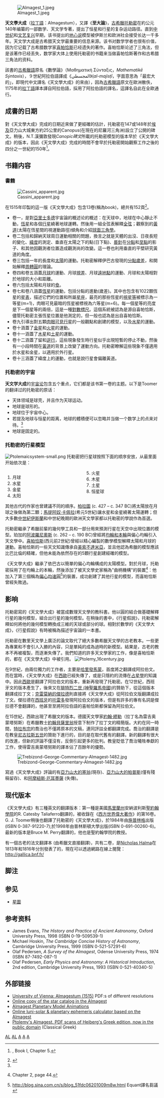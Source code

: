 [[File:Almagest_1.jpeg|thumb]]

'''天文學大成'''（[[拉丁語|拉丁語]]：Almagestum），又譯《'''至大論'''》，[[古希臘|古希臘]][[托勒密|托勒密]]在約公元140年编纂的一部数学、天文学专著，提出了恒星和行星的复杂运动路径。直到[[中世纪|中世纪]]和[[文艺复兴|文艺复兴]]早期，该书提出的[[地心说|地心说]]模型被伊斯兰和欧洲社会接受长达一千多年。天文学大成是古希腊天文学最重要的信息来源。该书对数学学者也很有价值，因为它记载了古希腊数学家[[喜帕恰斯|喜帕恰斯]]已经遗失的著作。喜帕恰斯论述了三角法，但是该著作已经丢失，数学家大体上使用托勒密的书籍来当做喜帕恰斯著作和古希腊三角法的资料。

該書的[[古希臘語|古希臘語]]原名《數學論》（Μαθηματικἠ Σύνταξις，''Mathematikē Sýntaxis''），９世紀阿拉伯語譯成《المجسطي》(''al-majisṭī''，字面意思為「最宏大的」，即現代中文譯名《天文學大成》的來由），因為[[古希臘語|古希臘語]]原文在歐洲散佚，1175年的[[拉丁語|拉丁語]]譯本譯自阿拉伯語，採用了阿拉伯語的譯名，這譯名自此在全歐通行。

== 成書的日期 ==
對《天文學大成》完成的日期近來做了更經確的估計，托勒密在147或148年於[[埃及|埃及]]亞力山大城東方約25公里的Canopus(在現在的尼羅河三角洲)設立了公開的碑文。稍後，N.T.漢彌敦發現''Canopic碑文''所載的托勒密模型的版本早於《天文學大成》的版本，因此《天文學大成》完成的時間不會早於托勒密開始觀察工作之後的四分之一世紀的150年<ref name="#1">{{cite book | author = Ptolemy |title = Almagest| year = 1952 | url = https://archive.org/details/almagest00ptol }}, Book I, Chapter 5.</ref>。

== 书籍内容 ==

=== 書籍 ===
[[File:Cassini_apparent.jpg|thumb]]

在1515年印製的這一版《天文學大成》包含13卷(稱為book)，總共有152頁<ref>{{Cite web |url=http://www.univie.ac.at/hwastro/rare/1515_ptolemae.htm |title=存档副本 |access-date=2010-03-30 |archive-url=https://web.archive.org/web/20130828143922/http://www.univie.ac.at/hwastro/rare/1515_ptolemae.htm |archive-date=2013-08-28 |dead-url=yes }}</ref>。

*卷一，是對[[亞里士多德|亞里士多德]]宇宙論的概述论的概述：在天球中，地球在中心靜止不動，[[恆星|恆星]]和各個[[行星|行星]]繞著地球運轉。然後用一組全弦表解釋[[弦_(幾何)|全弦]]；觀察到的[[黃道|黃道]](太陽在恆星間的視運動路徑)傾角和介紹[[球面三角學|球面三角學]]。
* 卷二包括和歸納天球周日運動相關的問題，換言之就是天體的出沒、日夜長短的變化、[[緯度|緯度]]的測定、垂直在太陽之下的點(日下點)、[[晷針|晷針]]在[[分點|分點]]和[[至點|至點]]的影子、和其他因觀測者位置造成觀測尚的改變。這一卷也利用垂直的平壁研究黃道的角度。
* 卷三包括一年的長度和[[太陽|太陽]]的運動。托勒密解釋伊巴古發現的[[分點歲差|分點歲差]]，和開始解釋[[周轉圓|周轉圓]]的理論。
* 卷四和卷五涵蓋[[月球|月球]]的運動、月球[[視差|視差]]、月球[[遠地點|遠地點]]的運動、月球和太陽相對於地球的大小和距離。
*卷六包括太陽和月球的[[食_(天文現象)|食]]。
*卷七和卷八涵蓋[[恆星|恆星]]的運動，包括分點的進動(歲差)。其中也包含有1022顆恆星的[[星表|星表]]，描述它們的位置和所屬[[星座|星座]]，最亮的那些恆星的[[視星等|視星等]]被標示為一等星(m=1)，肉眼可見最暗的恆星被標視為六等星(m=6)。每一個星等的亮度是下一個星等的兩倍，這是一種[[對數標尺|對數標尺]]。這個系統被認為是源自喜帕恰斯，儘管托勒密主張恆星位置是他測定的，但一般也認為是出自喜帕恰斯。
*卷九引導出對五顆[[肉眼可見行星|肉眼可見行星]]的一般觀點和創建的模型，以及[[水星|水星]]的運動。
*卷十涵蓋了[[金星|金星]]和[[火星|火星]]的運動。
*卷十一涵蓋了[[木星|木星]]和[[土星|土星]]的運動。
*卷十二涵蓋了留和[[視逆行|逆行]]，這些現象發生時行星似乎出現短暫的停止不動，然後有一小段時間在[[黃道|黃道]]的背景上改變了運動方向。托勒密瞭解這些現象不僅適用於水星和金星，以適用於外行星。
*卷十三涵蓋了緯度上的運動，也就是說行星會偏離黃道。

=== 托勒密的宇宙 ===
'''天文学大成'''的[[宇宙论|宇宙论]]包含五个重点，它们都是该书第一卷的主题。以下是Toomer的翻译过的托勒密的原话：{{Fact|date=June 2009}}

* 天体领域是球壳，并且作为天球运动。
* 地球是球形的。
* 地球位于宇宙中心。
* 若提及地球与恒星的距离，地球的體積便可以忽略并当做一个数学上的点来对待。<ref name="#1"/>
* 地球是固定的。

=== 托勒密的行星模型 ===
[[Image:Ptolemaicsystem-small.png|thumb]]
托勒密把行星球按照下面的顺序安放，从最里面开始依次是：
<div style="-moz-column-count:2; column-count:2;">
# 月球
# 水星
# 金星
# 太阳
# 火星
# 木星
# 土星
# 恒星球
</div>
其他古代的作家也曾建議不同的順序。[[柏拉圖|柏拉圖]] (c. 427 – c. 347 BC)將太陽放在月球之後做為第二顆；[[馬提阿奴·卡佩拉|馬提阿奴·卡佩拉]](希元5世紀)讓水星和金星繞著太陽運轉；但大多數[[中世紀伊斯蘭天文學|中世紀伊斯蘭]]和中世紀晚期的歐洲天文學家都以托勒密的學說作為首選。

托勒密繼承了希臘前輩的幾何學工具和一部分用來預測行星在天空中出現位置的模型。珀加的[[阿波羅尼奧斯|阿波羅尼奧斯]] (c. 262 – c. 190 BC)曾經將[[均輪和本輪|均輪和本輪]]與偏心均輪引入天文學中。[[喜帕恰斯|喜帕恰斯]](西元前2世紀)曾經以精心編製的數學模型解釋太陽和月球的運動。喜帕恰斯的一些天文知識傳承自[[天文學史#美索不達米亞|美索不達米亞]]，並且他認為希臘的模型應該比巴比倫的精確，但他未能為依然存在的5顆行星創建經確的模型。

《天文學大成》繼承了依巴古以簡單的偏心均輪構成的太陽模型。對於月球，托勒密採用了在均輪上的本輪，然後添加了被天文學史家稱為"曲柄機構"的裝置<ref>{{cite book | author = Michael Hoskin |title = The Cambridge Concise History of Astronomy}} Chapter 2, page 44.</ref>：他加入了第三個稱為[[偏心均速圓|偏心均速圓]]<ref>http://blog.sina.com.cn/s/blog_51fdc06201009m8w.html {{Wayback|url=http://blog.sina.com.cn/s/blog_51fdc06201009m8w.html |date=20190502112726 }} Equant譯名芻議</ref>的裝置，成功創建了其他行星的模型，而喜帕恰斯曾經失敗過。

== 影响 ==

托勒密寫的《天文學大成》被當成數理天文學的教科書。他以圓的結合做基礎解釋行星的幾何模型，組合出行星的幾何模型。在稍後的書中，《行星假說》，托勒密解釋如何將他的幾何模型轉換成三維的天球或部分的球。相對於數學的《天文學大成》，《行星假說》有時被稱為描述宇宙論的一本書。

托勒密在數里天文學上廣泛的論文取代了絕大多數希臘天文學的古老教本。一些更為專業和不會引人入勝的內容，只是單純的成為過時的新模型。結果是，古老的教本不再被複製，而逐漸失傳了。我們知道的許多天文學家的工作，像是喜帕恰斯的，都在《天文學大成》中被引用。
[[Image:Ptolemy_16century.jpg|thumb]]

在9世紀，由兩位獨力的工作者，主要是[[哈里發|哈里發]][[阿布·阿拔斯·阿卜杜拉·馬蒙·本·哈倫|馬蒙]]，首度將之翻譯成阿拉伯文。而在當時，《天文學大成》在[[歐洲|西歐]]已經失傳了，或是只隱約的流傳在[[占星學|占星學]]的知識中。因此[[西歐|西歐]]是翻譯了阿拉伯文的版本，重新再發現了托勒密。在12世紀，西班牙文的版本產生了，後來又在[[腓特烈二世_(神聖羅馬帝國)|腓特烈二世 (神聖羅馬帝國)]]的贊助下，從這個版本翻譯成拉丁文；[[克雷莫納的傑拉德|克雷莫納的傑拉德]]則直接將《天文學大成》從阿拉伯文版翻譯成拉丁文。傑拉德在[[西班牙|西班牙]]的[[托雷多_(西班牙)|托雷多]]發現阿拉伯文的版本，但是有許多的專有名詞是傑拉德不會翻譯的，他甚至至將阿拉伯語的喜帕恰斯都保留為阿拉伯文。

在15世紀，西歐出現了希臘文的版本。德國天文學家[[約翰·繆勒|約翰·繆勒]]（拉丁名為雷吉奥蒙塔努斯）在希臘教士[[貝薩里翁|約翰貝薩里翁]]授意下制作了拉丁文的精簡版。大約在同一時間，[[特拉布宗|特拉布宗]]的喬治也不僅將原本的文稿，連同評註全都翻譯完成。喬治的翻譯是在教皇[[尼古拉斯五世|尼古拉斯五世]]的贊助下進行的，目的是在取代舊有的翻譯。新的翻譯有很大的改進，但新的評論不僅沒有，反倒引起更多的批判{{Fact|date=June 2009}}。教皇貶低了喬治犧牲奉獻的工作{{Fact|date=June 2009}}，使得雷吉奥蒙塔努斯的譯本佔了百餘年的優勢。

[[File:Trebizond-George-Commentary-Almagest-1482.jpg|thumb]]

寫過《天文學大成》評論的有[[亞力山大的塞翁|亞力山大的塞翁]](現存)、[[亞力山大的帕普斯|亞力山大的帕普斯]](僅有殘稿留存)、和[[阿摩紐斯·厄耳墨薩|阿摩紐斯·厄耳墨薩]] (失傳)。

== 现代版本 ==

《天文學大成》有三種英文的翻譯版本：第一種是美國[[馬里蘭州|馬里蘭州]]安納波利斯[[圣约翰学院_(安纳波利斯/圣达菲)|聖約翰學院]]的R. Catesby Taliaferro翻譯的，被收錄在《[[西方世界偉大著作|西方世界偉大著作]]》的第16卷。G. J. Toomer稍後也翻譯了托勒密的《天文學大成》，於1984年由[[施普林格科學+商業媒體|施普林格]]出版(ISBN 0-387-91220-7);於1998年由普林斯頓大學出版(ISBN 0-691-00260-6){{Fact|date=June 2009}}。最新的版本是Bruce M. Perry翻譯的，他也是聖約翰學院的教授{{Fact|date=June 2009}}。

有一個古老的法文翻譯本 (由希臘文直接翻譯)，共有二卷，是[[Nicholas_Halma|Nicholas Halma]]在1813年和1816年分別發表了的，現在可以透過網路在線上閱覽：<BR>
[http://gallica.bnf.fr/ http://gallica.bnf.fr/] {{Wayback|url=http://gallica.bnf.fr/ |date=20161218172021 }}

== 脚注 ==
{{reflist}}

== 参见 ==
* [[星圖|星圖]]

== 参考资料 ==
* James Evans, ''The History and Practice of Ancient Astronomy'', Oxford University Press, 1998 (ISBN 0-19-509539-1)
* Michael Hoskin, ''The Cambridge Concise History of Astronomy'', Cambridge University Press, 1999 (ISBN 0-521-57291-6)
* Olaf Pedersen, ''A Survey of the Almagest'', Odense University Press, 1974 (ISBN 87-7492-087-1)
* Olaf Pedersen, ''Early Physics and Astronomy: A Historical Introduction'', 2nd edition, Cambridge University Press, 1993 (ISBN 0-521-40340-5)

== 外部链接 ==
* [https://web.archive.org/web/20130828143922/http://www.univie.ac.at/hwastro/rare/1515_ptolemae.htm University of Vienna: Almagestum (1515)] PDF:s of different resolutions
* [https://web.archive.org/web/20071115020105/http://astro.isi.edu/reference/almagest.html Online copy of the star catalog in the Almagest]
* [https://web.archive.org/web/20070210055252/http://www.csit.fsu.edu/~dduke/models Almagest Planetary Model Animations]
* [https://web.archive.org/web/20090503044104/http://www.phys.uu.nl/~vgent/astro/ancientephemerides.htm Online luni-solar & planetary ephemeris calculator based on the Almagest]
* [http://www.wilbourhall.org Ptolemy's Almagest. PDF scans of Heiberg's Greek edition, now in the public domain] {{Wayback|url=http://www.wilbourhall.org/ |date=20190319135632 }} (Classical Greek)

{{Authority control}}

[[Category:天文学书籍|AL]]
[[Category:天文学史|AL]]
[[Category:2世紀書籍|A]]
[[Category:數學書籍|A]]
[[Category:已廢棄的科學理論|A]]

{{古希臘數學}}
{{古希臘天文學}}
